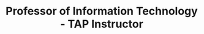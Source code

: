---
name: Dr. Xin Xu
id: xin-xu
affiliation: GGC
title: Professor of Information Technology - TAP Instructor
email: xxu@ggc.edu
phone: 
website: 
linkedin:
github:
image: ./xxu.jpg
desc: 
projects: []
---